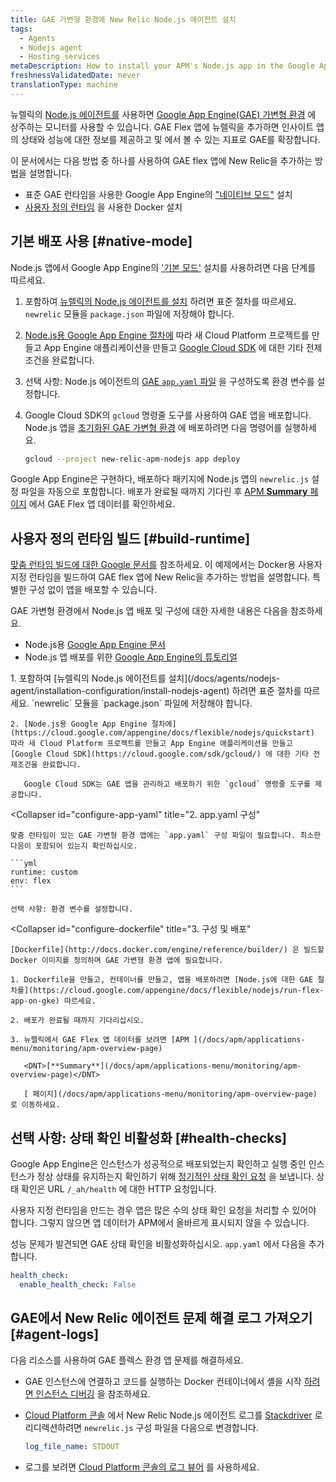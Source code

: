 ```yaml
---
title: GAE 가변형 환경에 New Relic Node.js 에이전트 설치
tags:
  - Agents
  - Nodejs agent
  - Hosting services
metaDescription: How to install your APM's Node.js app in the Google App Engine (GAE) flexible environment.
freshnessValidatedDate: never
translationType: machine
---
```


뉴렐릭의 [Node.js 에이전트를](/docs/agents/nodejs-agent/getting-started/introduction-new-relic-nodejs) 사용하면 [Google App Engine(GAE) 가변형 환경](https://cloud.google.com/appengine/docs/flexible/nodejs/) 에 상주하는 모니터를 사용할 수 있습니다. GAE Flex 앱에 뉴렐릭을 추가하면 인사이트 앱의 상태와 성능에 대한 정보를 제공하고 [<InlinePopover type="apm"/>](/docs/apm/new-relic-apm/getting-started/introduction-new-relic-apm)및 [<InlinePopover type="browser"/>](/docs/browser/new-relic-browser/getting-started/introduction-new-relic-browser)에서 볼 수 있는 지표로 GAE를 확장합니다.

이 문서에서는 다음 방법 중 하나를 사용하여 GAE flex 앱에 New Relic을 추가하는 방법을 설명합니다.

* 표준 GAE 런타임을 사용한 Google App Engine의 ["네이티브 모드"](/docs/accounts-partnerships/partnerships/google-cloud-platform-gcp/google-app-engine-environment#native-mode) 설치
* [사용자 정의 런타임](https://cloud.google.com/appengine/docs/flexible/custom-runtimes/about-custom-runtimes) 을 사용한 Docker 설치

## 기본 배포 사용 [#native-mode]

Node.js 앱에서 Google App Engine의 ['기본 모드'](/docs/accounts-partnerships/partnerships/google-cloud-platform-gcp/google-app-engine-environment#native-mode) 설치를 사용하려면 다음 단계를 따르세요.

1. <InlinePopover type="licenseKey"/>포함하여 [뉴렐릭의 Node.js 에이전트를 설치](/docs/agents/nodejs-agent/installation-configuration/install-nodejs-agent) 하려면 표준 절차를 따르세요. `newrelic` 모듈을 `package.json` 파일에 저장해야 합니다.

2. [Node.js용 Google App Engine 절차에](https://cloud.google.com/appengine/docs/flexible/nodejs/quickstart) 따라 새 Cloud Platform 프로젝트를 만들고 App Engine 애플리케이션을 만들고 [Google Cloud SDK](https://cloud.google.com/sdk/gcloud/) 에 대한 기타 전제조건을 완료합니다.

3. 선택 사항: Node.js 에이전트의 [GAE `app.yaml` 파일](https://cloud.google.com/appengine/docs/flexible/nodejs/configuring-your-app-with-app-yaml) 을 구성하도록 환경 변수를 설정합니다.

4. Google Cloud SDK의 `gcloud` 명령줄 도구를 사용하여 GAE 앱을 배포합니다. Node.js 앱을 [초기화된 GAE 가변형 환경](https://cloud.google.com/sdk/docs/initializing) 에 배포하려면 다음 명령어를 실행하세요.

   ```bash
   gcloud --project new-relic-apm-nodejs app deploy
   ```

Google App Engine은 구현하다, 배포하다 패키지에 Node.js 앱의 `newrelic.js` 설정 파일을 자동으로 포함합니다. 배포가 완료될 때까지 기다린 후 [APM <DNT>**Summary**</DNT> 페이지](/docs/apm/applications-menu/monitoring/apm-overview-page) 에서 GAE Flex 앱 데이터를 확인하세요.

## 사용자 정의 런타임 빌드 [#build-runtime]

[맞춤 런타임 빌드에 대한 Google 문서를](https://cloud.google.com/appengine/docs/flexible/custom-runtimes/build) 참조하세요. 이 예제에서는 Docker용 사용자 지정 런타임을 빌드하여 GAE flex 앱에 New Relic을 추가하는 방법을 설명합니다. 특별한 구성 없이 앱을 배포할 수 있습니다.

GAE 가변형 환경에서 Node.js 앱 배포 및 구성에 대한 자세한 내용은 다음을 참조하세요.

* Node.js용 [Google App Engine 문서](https://cloud.google.com/appengine/docs/flexible/nodejs/)
* Node.js 앱 배포를 위한 [Google App Engine의 튜토리얼](https://cloud.google.com/community/tutorials/run-expressjs-on-google-app-engine)

<CollapserGroup>
  <Collapser
    id="setup-gae"
    title="1. GAE 프로젝트 설정 및 종속성 설치"
  >
    1. <InlinePopover type="licenseKey"/>포함하여 [뉴렐릭의 Node.js 에이전트를 설치](/docs/agents/nodejs-agent/installation-configuration/install-nodejs-agent) 하려면 표준 절차를 따르세요. `newrelic` 모듈을 `package.json` 파일에 저장해야 합니다.

    2. [Node.js용 Google App Engine 절차에](https://cloud.google.com/appengine/docs/flexible/nodejs/quickstart) 따라 새 Cloud Platform 프로젝트를 만들고 App Engine 애플리케이션을 만들고 [Google Cloud SDK](https://cloud.google.com/sdk/gcloud/) 에 대한 기타 전제조건을 완료합니다.

       Google Cloud SDK는 GAE 앱을 관리하고 배포하기 위한 `gcloud` 명령줄 도구를 제공합니다.
  </Collapser>

  <Collapser
    id="configure-app-yaml"
    title="2. app.yaml 구성"
  >
    맞춤 런타임이 있는 GAE 가변형 환경 앱에는 `app.yaml` 구성 파일이 필요합니다. 최소한 다음이 포함되어 있는지 확인하십시오.

    ```yml
    runtime: custom
    env: flex
    ```

    선택 사항: 환경 변수를 설정합니다.
  </Collapser>

  <Collapser
    id="configure-dockerfile"
    title="3. 구성 및 배포"
  >
    [Dockerfile](http://docs.docker.com/engine/reference/builder/) 은 빌드할 Docker 이미지를 정의하며 GAE 가변형 환경 앱에 필요합니다.

    1. Dockerfile을 만들고, 컨테이너를 만들고, 앱을 배포하려면 [Node.js에 대한 GAE 절차를](https://cloud.google.com/appengine/docs/flexible/nodejs/run-flex-app-on-gke) 따르세요.

    2. 배포가 완료될 때까지 기다리십시오.

    3. 뉴렐릭에서 GAE Flex 앱 데이터를 보려면 [APM ](/docs/apm/applications-menu/monitoring/apm-overview-page)

       <DNT>[**Summary**](/docs/apm/applications-menu/monitoring/apm-overview-page)</DNT>

       [ 페이지](/docs/apm/applications-menu/monitoring/apm-overview-page) 로 이동하세요.
  </Collapser>
</CollapserGroup>

## 선택 사항: 상태 확인 비활성화 [#health-checks]

Google App Engine은 인스턴스가 성공적으로 배포되었는지 확인하고 실행 중인 인스턴스가 정상 상태를 유지하는지 확인하기 위해 [정기적인 상태 확인 요청](https://cloud.google.com/appengine/docs/flexible/go/configuring-your-app-with-app-yaml#health_checks) 을 보냅니다. 상태 확인은 URL `/_ah/health` 에 대한 HTTP 요청입니다.

사용자 지정 런타임을 만드는 경우 앱은 많은 수의 상태 확인 요청을 처리할 수 있어야 합니다. 그렇지 않으면 앱 데이터가 APM에서 올바르게 표시되지 않을 수 있습니다.

성능 문제가 발견되면 GAE 상태 확인을 비활성화하십시오. `app.yaml` 에서 다음을 추가합니다.

```yml
health_check:
  enable_health_check: False
```

## GAE에서 New Relic 에이전트 문제 해결 로그 가져오기 [#agent-logs]

다음 리소스를 사용하여 GAE 플렉스 환경 앱 문제를 해결하세요.

* GAE 인스턴스에 연결하고 코드를 실행하는 Docker 컨테이너에서 셸을 시작 [하려면 인스턴스 디버깅](https://cloud.google.com/appengine/docs/flexible/go/debugging-an-instance) 을 참조하세요.

* [Cloud Platform 콘솔](https://cloud.google.com/compute/docs/console) 에서 New Relic Node.js 에이전트 로그를 [Stackdriver](http://cloud.google.com/logging/docs/view/logs_viewer_v2) 로 리디렉션하려면 `newrelic.js` 구성 파일을 다음으로 변경합니다.

  ```yml
  log_file_name: STDOUT
  ```

* 로그를 보려면 [Cloud Platform 콘솔의 로그 뷰어](https://cloud.google.com/appengine/docs/flexible/php/writing-application-logs) 를 사용하세요.